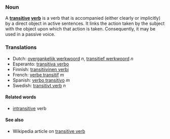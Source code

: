 ===Noun===

A '''[[transitive]] [[verb]]''' is a verb that is accompanied (either clearly or implicitly) by a direct object in active sentences. It links the action taken by the subject with the object upon which that action is taken.  Consequently, it may be used in a passive voice.

===Translations===
*Dutch: [[overgankelijk werkwoord]] ''n'', [[transitief werkwoord]] ''n''
*Esperanto: [[transitiva verbo]]
*Finnish: [[transitiivinen verbi]]
*French: [[verbe transitif]] ''m''
*Spanish: [[verbo transitivo]] ''m''
*Swedish: [[transitivt verb]] ''n''

====Related words====
*[[intransitive]] verb

====See also====

* Wikipedia article on [http://www.wikipedia.org/wiki/Transitive_verb transitive verb]